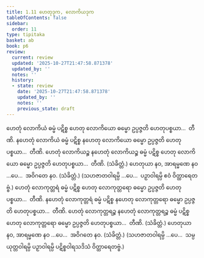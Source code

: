 ```yaml
---
title: 1.11 ဟေတုဒုက, လောကိယဒုက
tableOfContents: false
sidebar:
  order: 11
type: tipitaka
basket: ab
book: p6
review:
  current: review
  updated: '2025-10-27T21:47:58.871378'
  updated_by: ''
  notes: ''
  history:
  - state: review
    date: '2025-10-27T21:47:58.871378'
    updated_by: ''
    notes: ''
    previous_state: draft
---
```



<ReviewStatus review={frontmatter.review} showDetails={true} />

<HypothesisAnnotation frontmatter={frontmatter} />

<DynamicBreadcrumb />

<Division number="28" book="p6" e="ch" v="39" p="46">

<Paragraph number="75" book="p6">
ဟေတုံ လောကိယံ ဓမ္မံ ပဋိစ္စ ဟေတု လောကိယော ဓမ္မော ဥပ္ပဇ္ဇတိ ဟေတုပစ္စယာ…  တီဏိ.
</Paragraph>

<Paragraph number="76" book="p6">
နဟေတုံ လောကိယံ ဓမ္မံ ပဋိစ္စ နဟေတု လောကိယော ဓမ္မော ဥပ္ပဇ္ဇတိ ဟေတုပစ္စယာ…  တီဏိ.
</Paragraph>

<Paragraph number="77" book="p6">
ဟေတုံ လောကိယဉ္စ နဟေတုံ လောကိယဉ္စ ဓမ္မံ ပဋိစ္စ ဟေတု လောကိယော ဓမ္မော ဥပ္ပဇ္ဇတိ ဟေတုပစ္စယာ…  တီဏိ. (သံခိတ္တံ.)
</Paragraph>

<Paragraph number="78" book="p6">
ဟေတုယာ နဝ, အာရမ္မဏေ နဝ …ပေ…  အဝိဂတေ နဝ. (သံခိတ္တံ.)
</Paragraph>

<Paragraph number="79" book="p6">
(သဟဇာတဝါရမ္ပိ …ပေ…  ပဉှာဝါရမ္ပိ ဧဝံ ဝိတ္ထာရေတဗ္ဗံ.)
</Paragraph>

</Division>
<Division number="29" book="p6" e="ch" v="39" p="46">

<Paragraph number="80" book="p6">
ဟေတုံ လောကုတ္တရံ ဓမ္မံ ပဋိစ္စ ဟေတု လောကုတ္တရော ဓမ္မော ဥပ္ပဇ္ဇတိ ဟေတုပစ္စယာ…  တီဏိ.
</Paragraph>

<Paragraph number="81" book="p6">
နဟေတုံ လောကုတ္တရံ ဓမ္မံ ပဋိစ္စ နဟေတု လောကုတ္တရော ဓမ္မော ဥပ္ပဇ္ဇတိ ဟေတုပစ္စယာ…  တီဏိ.
</Paragraph>

<Paragraph number="82" book="p6">
ဟေတုံ လောကုတ္တရဉ္စ နဟေတုံ လောကုတ္တရဉ္စ ဓမ္မံ ပဋိစ္စ ဟေတု လောကုတ္တရော ဓမ္မော ဥပ္ပဇ္ဇတိ ဟေတုပစ္စယာ…  တီဏိ. (သံခိတ္တံ.)
</Paragraph>

<Paragraph number="83" book="p6">
ဟေတုယာ နဝ, အာရမ္မဏေ နဝ …ပေ…  အဝိဂတေ နဝ. (သံခိတ္တံ.)
</Paragraph>

<Paragraph number="84" book="p6">
(သဟဇာတဝါရမ္ပိ …ပေ…  သမ္ပယုတ္တဝါရမ္ပိ ပဉှာဝါရမ္ပိ ပဋိစ္စဝါရသဒိသံ ဝိတ္ထာရေတဗ္ဗံ.)
</Paragraph>
</Division>